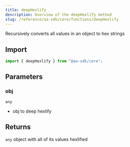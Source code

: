 ```yaml
---
title: deepHexlify
description: Overview of the deepHexlify method
slug: /reference/aa-sdk/core/functions/deepHexlify
---
```



Recursively converts all values in an object to hex strings

## Import

```ts
import { deepHexlify } from "@aa-sdk/core";
```

## Parameters

### obj

`any`

- obj to deep hexlify

## Returns

`any`
object with all of its values hexlified
